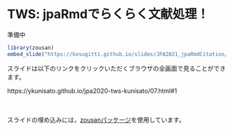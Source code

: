 # TWS: jpaRmdでらくらく文献処理！

準備中

```r
library(zousan)
embed_slide("https://kosugitti.github.io/slides/JPA2021_jpaRmdCitation/JPA_citation.html#1")
```


スライドは以下のリンクをクリックいただくブラウザの全画面で見ることができます。

https://ykunisato.github.io/jpa2020-tws-kunisato/07.html#1

<br>
<br>
スライドの埋め込みには，[zousanパッケージ](https://kazutan.github.io/blog/2017/03/embed-slide-into-rmd/)を使用しています。